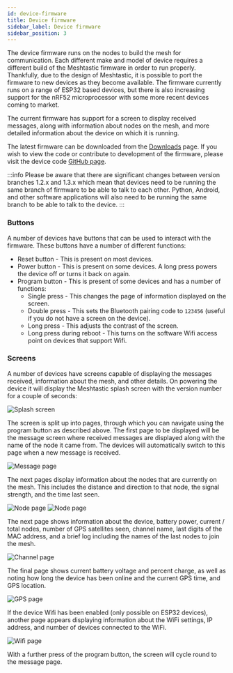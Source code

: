 ```yaml
---
id: device-firmware
title: Device firmware
sidebar_label: Device firmware
sidebar_position: 3
---
```


The device firmware runs on the nodes to build the mesh for communication. Each different make and model of device requires a different build of the Meshtastic firmware in order to run properly. Thankfully, due to the design of Meshtastic, it is possible to port the firmware to new devices as they become available. The firmware currently runs on a range of ESP32 based devices, but there is also increasing support for the nRF52 microprocessor with some more recent devices coming to market.

The current firmware has support for a screen to display received messages, along with information about nodes on the mesh, and more detailed information about the device on which it is running.

The latest firmware can be downloaded from the [Downloads](/downloads) page. If you wish to view the code or contribute to development of the firmware, please visit the device code <a href="https://github.com/meshtastic/firmware">GitHub page</a>.

:::info
Please be aware that there are significant changes between version branches 1.2.x and 1.3.x which mean that devices need to be running the same branch of firmware to be able to talk to each other. Python, Android, and other software applications will also need to be running the same branch to be able to talk to the device.
:::

### Buttons

A number of devices have buttons that can be used to interact with the firmware. These buttons have a number of different functions:

- Reset button - This is present on most devices.
- Power button - This is present on some devices. A long press powers the device off or turns it back on again.
- Program button - This is present of some devices and has a number of functions:
  - Single press - This changes the page of information displayed on the screen.
  - Double press - This sets the Bluetooth pairing code to `123456` (useful if you do not have a screen on the device).
  - Long press - This adjusts the contrast of the screen.
  - Long press during reboot - This turns on the software Wifi access point on devices that support Wifi.

### Screens

A number of devices have screens capable of displaying the messages received, information about the mesh, and other details. On powering the device it will display the Meshtastic splash screen with the version number for a couple of seconds:

![Splash screen](/img/screen/mesh-splash.jpg)

The screen is split up into pages, through which you can navigate using the program button as described above. The first page to be displayed will be the message screen where received messages are displayed along with the name of the node it came from. The devices will automatically switch to this page when a new message is received.

![Message page](/img/screen/mesh-message.jpg)

The next pages display information about the nodes that are currently on the mesh. This includes the distance and direction to that node, the signal strength, and the time last seen.

![Node page](/img/screen/mesh-node1.jpg) ![Node page](/img/screen/mesh-node2.jpg)

The next page shows information about the device, battery power, current / total nodes, number of GPS satellites seen, channel name, last digits of the MAC address, and a brief log including the names of the last nodes to join the mesh.

![Channel page](/img/screen/mesh-channel.jpg)

The final page shows current battery voltage and percent charge, as well as noting how long the device has been online and the current GPS time, and GPS location.

![GPS page](/img/screen/mesh-gps.jpg)

If the device Wifi has been enabled (only possible on ESP32 devices), another page appears displaying information about the WiFi settings, IP address, and number of devices connected to the WiFi.

![Wifi page](/img/screen/mesh-wifi.jpg)

With a further press of the program button, the screen will cycle round to the message page.
